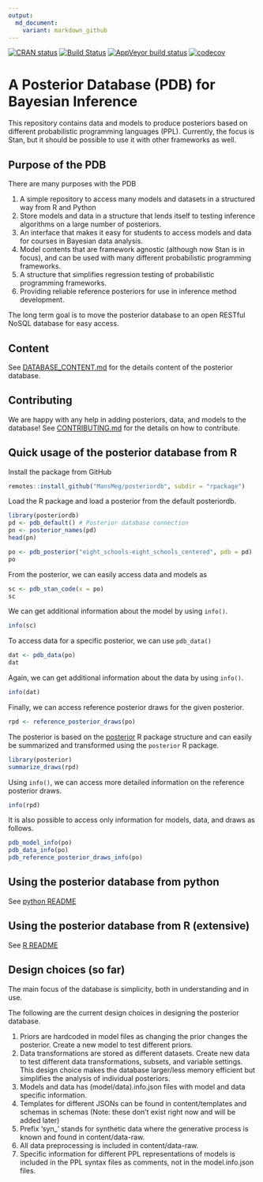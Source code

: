 ```yaml
---
output:
  md_document:
    variant: markdown_github
---
```


<!-- README.md is generated from README.Rmd. Please edit that file -->


[![CRAN
status](https://www.r-pkg.org/badges/version/posterior)](https://CRAN.R-project.org/package=posterior) [![Build Status](https://travis-ci.org/MansMeg/posteriordb.svg?branch=master)](https://travis-ci.org/MansMeg/posteriordb) [![AppVeyor build status](https://ci.appveyor.com/api/projects/status/github/MansMeg/posterior_database?branch=master&svg=true)](https://ci.appveyor.com/project/MansMeg/posterior_database)  [![codecov](https://codecov.io/gh/MansMeg/posteriordb/branch/master/graph/badge.svg)](https://codecov.io/gh/MansMeg/posteriordb)

# A Posterior Database (PDB) for Bayesian Inference

This repository contains data and models to produce posteriors based on different probabilistic programming languages (PPL). Currently, the focus is Stan, but it should be possible to use it with other frameworks as well.

## Purpose of the PDB

There are many purposes with the PDB

1. A simple repository to access many models and datasets in a structured way from R and Python
1. Store models and data in a structure that lends itself to testing inference algorithms on a large number of posteriors.
1. An interface that makes it easy for students to access models and data for courses in Bayesian data analysis.
1. Model contents that are framework agnostic (although now Stan is in focus), and can be used with many different probabilistic programming frameworks.
1. A structure that simplifies regression testing of probabilistic programming frameworks.
1. Providing reliable reference posteriors for use in inference method development.

The long term goal is to move the posterior database to an open RESTful NoSQL database for easy access.

## Content

See [DATABASE_CONTENT.md](https://github.com/MansMeg/posteriordb/blob/master/doc/DATABASE_CONTENT.md) for the details content of the posterior database.

## Contributing

We are happy with any help in adding posteriors, data, and models to the database! See [CONTRIBUTING.md](https://github.com/MansMeg/posteriordb/blob/master/doc/CONTRIBUTING.md) for the details on how to contribute.


## Quick usage of the posterior database from R

Install the package from GitHub

```r
remotes::install_github("MansMeg/posteriordb", subdir = "rpackage")
```

Load the R package and load a posterior from the default posteriordb.

```r
library(posteriordb)
pd <- pdb_default() # Posterior database connection
pn <- posterior_names(pd)
head(pn)
```

```r
po <- pdb_posterior("eight_schools-eight_schools_centered", pdb = pd)
po
```

From the posterior, we can easily access data and models as

```r
sc <- pdb_stan_code(x = po)
sc
```

We can get additional information about the model by using `info()`.

```r
info(sc)
```

To access data for a specific posterior, we can use `pdb_data()`

```r
dat <- pdb_data(po)
dat
```

Again, we can get additional information about the data by using `info()`.

```r
info(dat)
```

Finally, we can access reference posterior draws for the given posterior.

```r
rpd <- reference_posterior_draws(po)
```

The posterior is based on the [posterior](https://github.com/jgabry/posterior) R package structure and can easily be summarized and transformed using the `posterior` R package.

```r
library(posterior)
summarize_draws(rpd)
```

Using `info()`, we can access more detailed information on the reference posterior draws.

```r
info(rpd)
```

It is also possible to access only information for models, data, and draws as follows.

```r
pdb_model_info(po)
pdb_data_info(po)
pdb_reference_posterior_draws_info(po)
```

## Using the posterior database from python
See [python README](./python/README.md)

## Using the posterior database from R (extensive)
See [R README](./rpackage/README.md)

## Design choices (so far)

The main focus of the database is simplicity, both in understanding and in use.

The following are the current design choices in designing the posterior database.

1. Priors are hardcoded in model files as changing the prior changes the posterior.
   Create a new model to test different priors.
1. Data transformations are stored as different datasets.
   Create new data to test different data transformations, subsets, and variable settings. This design choice makes the database larger/less memory efficient but simplifies the analysis of individual posteriors.
1. Models and data has (model/data).info.json files with model and data specific information.
1. Templates for different JSONs can be found in content/templates and schemas in schemas (Note: these don't exist right now and will be added later)
1. Prefix 'syn_' stands for synthetic data where the generative process is known and found in content/data-raw.
1. All data preprocessing is included in content/data-raw.
1. Specific information for different PPL representations of models is included in the PPL syntax files as comments, not in the model.info.json files.
